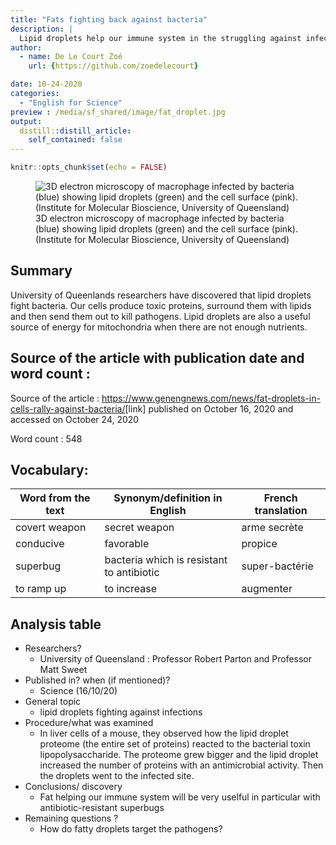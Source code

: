```yaml
---
title: "Fats fighting back against bacteria"
description: |
  Lipid droplets help our immune system in the struggling against infections.
author:
  - name: De Le Court Zoé
    url: {https://github.com/zoedelecourt}

date: 10-24-2020
categories:
  - "English for Science"
preview : /media/sf_shared/image/fat_droplet.jpg
output:
  distill::distill_article:
    self_contained: false
---
```


```r
knitr::opts_chunk$set(echo = FALSE)
```

![3D electron microscopy of macrophage infected by bacteria (blue) showing lipid droplets (green) and the cell surface (pink). (Institute for Molecular Bioscience, University of Queensland)](/media/sf_shared/image/fat_droplet.jpg)

## Summary 

University of Queenlands researchers have discovered that lipid droplets fight bacteria. Our cells produce toxic proteins, surround them with lipids and then send them out to kill pathogens. Lipid droplets are also a useful source of energy for mitochondria when there are not enough nutrients.

## Source of the article with publication date and word count :
Source of the article : <https://www.genengnews.com/news/fat-droplets-in-cells-rally-against-bacteria/>[link] published on  October 16, 2020 and accessed on October 24, 2020

Word count : 548

## Vocabulary: 

| Word from the text | Synonym/definition in English | French translation |
|--------------------|-------------------------------|--------------------|
|   covert weapon    |        secret weapon          |    arme secrète    |
|    conducive       |         favorable             |      propice       |
|    superbug       | bacteria which is resistant to antibiotic |     super-bactérie       |
|   to ramp up       |         to increase          |       augmenter     |


## Analysis table

- Researchers? 
    + University of Queensland : Professor Robert Parton and Professor Matt Sweet 

- Published in? when (if mentioned)?
    + Science (16/10/20)  

- General topic
    + lipid droplets fighting against infections 
- Procedure/what was examined
    + In liver cells of a mouse, they observed how the lipid droplet proteome (the entire set of proteins) reacted to  the bacterial toxin lipopolysaccharide. The proteome grew bigger and the lipid droplet increased the number of proteins with an antimicrobial activity. Then the droplets went to the infected site.
    
- Conclusions/ discovery
    + Fat helping our immune system will be very uselful in particular with antibiotic-resistant superbugs

- Remaining questions ? 
    + How do fatty droplets target the pathogens?

